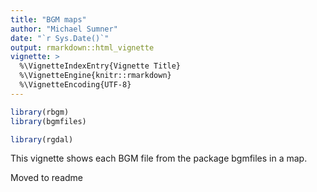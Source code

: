 ```yaml
---
title: "BGM maps"
author: "Michael Sumner"
date: "`r Sys.Date()`"
output: rmarkdown::html_vignette
vignette: >
  %\VignetteIndexEntry{Vignette Title}
  %\VignetteEngine{knitr::rmarkdown}
  %\VignetteEncoding{UTF-8}
---
```


```r

library(rbgm)
library(bgmfiles)

library(rgdal)

```
This vignette shows each BGM file from the package bgmfiles in a map. 


Moved to readme
